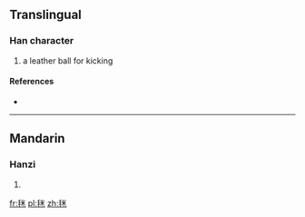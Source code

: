 ==Translingual==

===Han character===
{{Han char|rn=82|rad=毛|as=06|sn=10|four=|canj=竹山火木 (HUFD)}}

# a leather ball for kicking

====References====
* {{Han ref|kx=0593.091|dkj=16828|dj=0985.200|hdz=31997.140|uh=6BE9|ud=27625}}

----

==Mandarin==

===Hanzi===
{{cmn-hanzi|pin=[[jú]] ([[ju2]])|wg=chü<sup>2</sup>}}

# {{defn|lang=cmn|sort=毛06}}

[[fr:毩]]
[[pl:毩]]
[[zh:毩]]